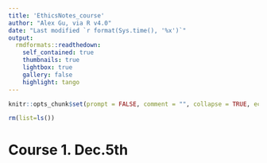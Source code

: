```yaml
---
title: 'EthicsNotes_course'
author: "Alex Gu, via R v4.0"
date: "Last modified `r format(Sys.time(), '%x')`"
output:
  rmdformats::readthedown:
    self_contained: true
    thumbnails: true
    lightbox: true
    gallery: false
    highlight: tango
---
```

[comment]:<>(V3 only contains two diagnostic surveys. The first is the 1stMini. The last is 1y_post_1stMini.)
```r
knitr::opts_chunk$set(prompt = FALSE, comment = "", collapse = TRUE, echo = FALSE, warning = FALSE,error = FALSE, message = FALSE)

rm(list=ls())

```

# Course 1. Dec.5th
